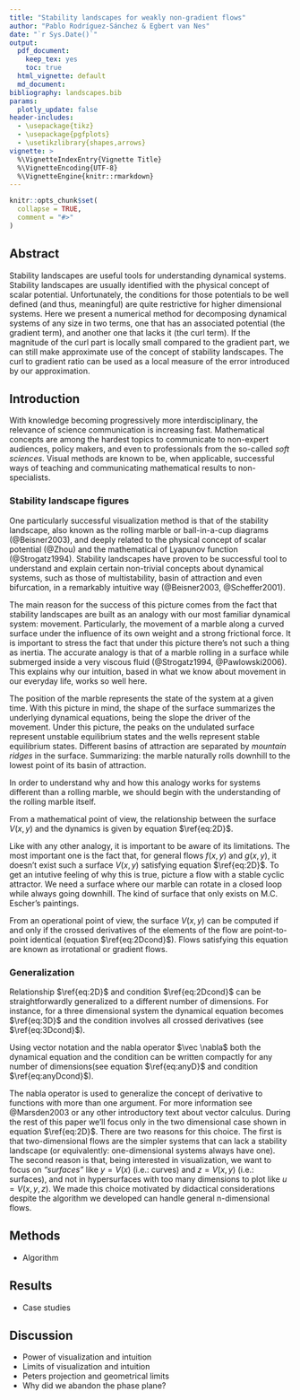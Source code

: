 ```yaml
---
title: "Stability landscapes for weakly non-gradient flows"
author: "Pablo Rodríguez-Sánchez & Egbert van Nes"
date: "`r Sys.Date()`"
output:
  pdf_document:
    keep_tex: yes
    toc: true
  html_vignette: default
  md_document:
bibliography: landscapes.bib
params:
  plotly_update: false
header-includes:
  - \usepackage{tikz}
  - \usepackage{pgfplots}
  - \usetikzlibrary{shapes,arrows}
vignette: >
  %\VignetteIndexEntry{Vignette Title}
  %\VignetteEncoding{UTF-8}
  %\VignetteEngine{knitr::rmarkdown}
---
```


```r
knitr::opts_chunk$set(
  collapse = TRUE,
  comment = "#>"
)
```

## Abstract
Stability landscapes are useful tools for understanding dynamical systems. Stability landscapes are usually identified with the physical concept of scalar potential. Unfortunately, the conditions for those potentials to be well defined (and thus, meaningful) are quite restrictive for higher dimensional systems. Here we present a numerical method for decomposing dynamical systems of any size in two terms, one that has an associated potential (the gradient term), and another one that lacks it (the curl term). If the magnitude of the curl part is locally small compared to the gradient part, we can still make approximate use of the concept of stability landscapes. The curl to gradient ratio can be used as a local measure of the error introduced by our approximation.

## Introduction
With knowledge becoming progressively more interdisciplinary, the relevance of science communication is increasing fast. Mathematical concepts are among the hardest topics to communicate to non-expert audiences, policy makers, and even to professionals from the so-called _soft sciences_. Visual methods are known to be, when applicable, successful ways of teaching and communicating mathematical results to non-specialists.

### Stability landscape figures
[comment1]: <> (Proved to be succesful)
One particularly successful visualization method is that of the stability landscape, also known as the rolling marble or ball-in-a-cup diagrams (@Beisner2003), and deeply related to the physical concept of scalar potential (@Zhou) and the mathematical of Lyapunov function (@Strogatz1994). Stability landscapes have proven to be successful tool to understand and explain certain non-trivial concepts about dynamical systems, such as those of multistability, basin of attraction and even bifurcation, in a remarkably intuitive way (@Beisner2003, @Scheffer2001).

[comment2]: <> (Why does it work?)
The main reason for the success of this picture comes from the fact that stability landscapes are built as an analogy with our most familiar dynamical system: movement. Particularly, the movement of a marble along a curved surface under the influence of its own weight and a strong frictional force. It is important to stress the fact that under this picture there's not such a thing as inertia. The accurate analogy is that of a marble rolling in a surface while submerged inside a very viscous fluid (@Strogatz1994, @Pawlowski2006). This explains why our intuition, based in what we know about movement in our everyday life, works so well here. 

The position of the marble represents the state of the system at a given time. With this picture in mind, the shape of the surface summarizes the underlying dynamical equations, being the slope the driver of the movement. Under this picture, the peaks on the undulated surface represent unstable equilibrium states and the wells represent stable equilibrium states. Different basins of attraction are separated by _mountain ridges_ in the surface. Summarizing: the marble naturally rolls downhill to the lowest point of its basin of attraction.

In order to understand why and how this analogy works for systems different than a rolling marble, we should begin with the understanding of the rolling marble itself.

From a mathematical point of view, the relationship between the surface $V(x,y)$ and the dynamics is given by equation $\ref{eq:2D}$.

\begin{equation}
\label{eq:2D}
  \begin{cases}
    \frac{dx}{dt} = f(x,y) = - \frac{\partial V}{\partial x} \\
    \frac{dy}{dt} = g(x,y) = - \frac{\partial V}{\partial y}
  \end{cases}
\end{equation}

[comment3]: <> (Limitations)
Like with any other analogy, it is important to be aware of its limitations. The most important one is the fact that, for general flows $f(x,y)$ and $g(x,y)$, it doesn't exist such a surface $V(x,y)$ satisfying equation $\ref{eq:2D}$. To get an intutive feeling of why this is true, picture a flow with a stable cyclic attractor. We need a surface where our marble can rotate in a closed loop while always going downhill. The kind of surface that only exists on M.C. Escher's paintings.

From an operational point of view, the surface $V(x,y)$ can be computed if and only if the crossed derivatives of the elements of the flow are point-to-point identical (equation $\ref{eq:2Dcond}$). Flows satisfying this equation are known as irrotational or gradient flows.

\begin{equation}
\label{eq:2Dcond}
\frac{\partial f}{\partial y}(x,y) = \frac{\partial g}{\partial x}(x,y)
\end{equation}

### Generalization

Relationship $\ref{eq:2D}$ and condition $\ref{eq:2Dcond}$ can be straightforwardly generalized to a different number of dimensions. For instance, for a three dimensional system the dynamical equation becomes $\ref{eq:3D}$ and the condition involves all crossed derivatives (see $\ref{eq:3Dcond}$).

\begin{equation}
\label{eq:3D}
  \begin{cases}
    \frac{dx}{dt} = f(x,y,z) = - \frac{\partial V}{\partial x} \\
    \frac{dy}{dt} = g(x,y,z) = - \frac{\partial V}{\partial y} \\
    \frac{dz}{dt} = h(x,y,z) = - \frac{\partial V}{\partial z}
  \end{cases}
\end{equation}

\begin{equation}
\label{eq:3Dcond}
\begin{cases}
\frac{\partial f}{\partial y}(x,y,z) = \frac{\partial g}{\partial x}(x,y,z) \\
\frac{\partial g}{\partial z}(x,y,z) = \frac{\partial h}{\partial y}(x,y,z) \\
\frac{\partial h}{\partial x}(x,y,z) = \frac{\partial f}{\partial z}(x,y,z)
\end{cases}
\end{equation}

Using vector notation and the nabla operator $\vec \nabla$ both the dynamical equation and the condition can be written compactly for any number of dimensions(see equation $\ref{eq:anyD}$ and condition $\ref{eq:anyDcond}$).

\begin{equation}
\label{eq:anyD}
  \frac{d\vec x}{dt} = \vec f(\vec x) = - \vec{\nabla{V}}
\end{equation}

\begin{equation}
\label{eq:anyDcond}
  \vec \nabla \times \vec f(\vec x) = \vec 0
\end{equation}

The nabla operator is used to generalize the concept of derivative to functions with more than one argument. For more information see @Marsden2003 or any other introductory text about vector calculus. During the rest of this paper we'll focus only in the two dimensional case shown in equation $\ref{eq:2D}$. There are two reasons for this choice. The first is that two-dimensional flows are the simpler systems that can lack a stability landscape (or equivalently: one-dimensional systems always have one). The second reason is that, being interested in visualization, we want to focus on _"surfaces"_ like $y = V(x)$ (i.e.: curves) and $z = V(x,y)$ (i.e.: surfaces), and not in hypersurfaces with too many dimensions to plot like $u = V(x,y,z)$. We made this choice motivated by didactical considerations despite the algorithm we developed can handle general n-dimensional flows.

## Methods
- Algorithm

## Results
- Case studies

## Discussion
- Power of visualization and intuition
- Limits of visualization and intuition
- Peters projection and geometrical limits
- Why did we abandon the phase plane?
